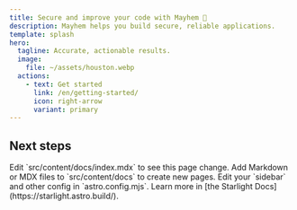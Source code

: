 ```yaml
---
title: Secure and improve your code with Mayhem 🚀
description: Mayhem helps you build secure, reliable applications.
template: splash
hero:
  tagline: Accurate, actionable results.
  image:
    file: ~/assets/houston.webp
  actions:
    - text: Get started
      link: /en/getting-started/
      icon: right-arrow
      variant: primary
---
```



## Next steps

<CardGrid stagger>
	<Card title="Run Mayhem analysis" icon="pencil">
		Edit `src/content/docs/index.mdx` to see this page change.
	</Card>
	<Card title="Integrate into CICD" icon="add-document">
		Add Markdown or MDX files to `src/content/docs` to create new pages.
	</Card>
	<Card title="Fix bugs" icon="setting">
		Edit your `sidebar` and other config in `astro.config.mjs`.
	</Card>
	<Card title="Expand code coverage" icon="open-book">
		Learn more in [the Starlight Docs](https://starlight.astro.build/).
	</Card>
</CardGrid>
